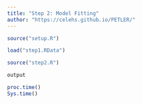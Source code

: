 ```yaml
---
title: "Step 2: Model Fitting"
author: "https://celehs.github.io/PETLER/"
---
```


```r
source("setup.R")
```

```r
load("step1.RData")
```

```r
source("step2.R")
```

```r
output
```

```r
proc.time()
Sys.time()
```
